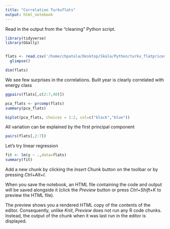 ```yaml
---
title: "Correlation Turkuflats"
output: html_notebook
---
```


Read in the output from the "cleaning" Python script.

```r
library(tidyverse)
library(GGally)



```
```r

flats <- read.csv('/home/chpatola/Desktop/Skola/Python/turku_flatprices/data/pre-processed/processedFlats.csv') %>% 
  glimpse()

```
```r
dim(flats)
```


We see few surprises in the correlations. Built year is clearly correlated with energy class

```r
ggpairs(flats[,c(2:7,40)])
```               
```r
pca_flats <- prcomp(flats)
summary(pca_flats)

biplot(pca_flats, choices = 1:2, col=c("black","blue"))
```
All variation can be explained by the first principal component



```r
pairs(flats[,2:7])

```
Let's try linear regression

```r
fit <- lm(y ~ .,data=flats) 
summary(fit)
```



Add a new chunk by clicking the *Insert Chunk* button on the toolbar or by pressing *Ctrl+Alt+I*.

When you save the notebook, an HTML file containing the code and output will be saved alongside it (click the *Preview* button or press *Ctrl+Shift+K* to preview the HTML file).

The preview shows you a rendered HTML copy of the contents of the editor. Consequently, unlike *Knit*, *Preview* does not run any R code chunks. Instead, the output of the chunk when it was last run in the editor is displayed.
